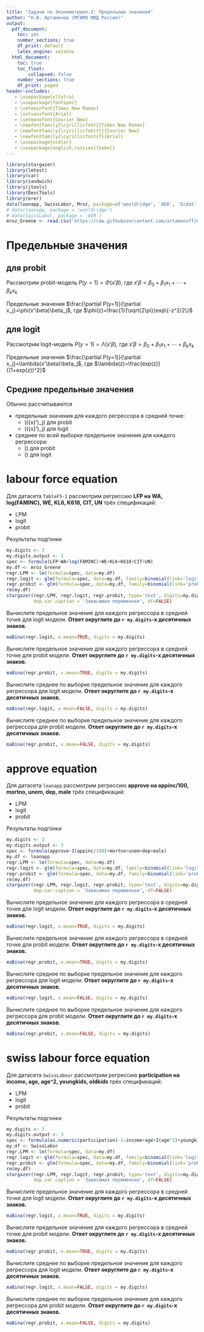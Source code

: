 ```yaml
---
title: "Задачи по Эконометрике-2: Предельные значения"
author: "Н.В. Артамонов (МГИМО МИД России)"
output:
  pdf_document:
    toc: yes
    number_sections: true
    df_print: default
    latex_engine: xelatex
  html_document:
    toc: true
    toc_float: 
        collapsed: false
    number_sections: true
    df_print: paged
header-includes:
   - \usepackage{xltxtra}
   - \usepackage{fontspec}
   - \setmainfont{Times New Roman}
   - \setsansfont{Arial}
   - \setmonofont{Courier New}
   - \newfontfamily{\cyrillicfont}{Times New Roman}
   - \newfontfamily{\cyrillicfonttt}{Courier New} 
   - \newfontfamily{\cyrillicfontsf}{Arial}
   - \usepackage{xcolor}
   - \usepackage[english,russian]{babel}
---
```


```r
library(stargazer)
library(lmtest)
library(car)
library(sandwich)
library(jtools)
library(DescTools)
library(erer)
data(loanapp, SwissLabor, Mroz, package=c('wooldridge', 'AER', 'Ecdat'))
# data(loanapp, package = 'wooldridge')
# data(SwissLabor, package = 'AER')
mroz_Greene <- read.csv('https://raw.githubusercontent.com/artamonoff/econometrica/refs/heads/main/econometrica-2/datasets/TableF5-1.csv')
```

# Предельные значения 

## для probit

Рассмотрим probit-модель $P(y=1)=\Phi(x'\beta)$, где
$x'\beta=\beta_0+\beta_1x_1+\cdots+\beta_kx_k$

Предельные значения $\frac{\partial P(y=1)}{\partial x_j}=\phi(x'\beta)\beta_j$,
где $\phi(z)=\frac{1}{\sqrt{2\pi}}exp\{-z^2/2\}$

## для logit

Рассмотрим logit-модель $P(y=1)=\Lambda(x'\beta)$, где
$x'\beta=\beta_0+\beta_1x_1+\cdots+\beta_kx_k$

Предельные значения $\frac{\partial P(y=1)}{\partial x_j}=\lambda(x'\beta)\beta_j$,
где $\lambda(z)=\frac{exp(z)}{(1+exp(z))^2}$

## Средние предельные значения

Обычно рассчитываются 

- предельные значения для каждого регрессора в средней точке: 
  * \(\phi(\bar{x}'\beta)\beta_j\) для probit 
  * \(\lambda(\bar{x}'\beta)\beta_j\) для logit
- среднее по всей выборке предельное значения для каждого регрессора: 
  * \(\overline{\phi(x'\beta)\beta_j}\)  для probit 
  * \(\overline{\lambda(x'\beta)\beta_j}\) для logit

# labour force equation

Для датасета `TableF5-1` рассмотрим регрессию **LFP на WA, log(FAMINC), WE, KL6, K618, CIT, UN**
трёх спецификаций:

- LPM
- logit
- probit

Результаты подгонки

```r
my.digits <- 3
my.digits.output <- 3
spec <- formula(LFP~WA+log(FAMINC)+WE+KL6+K618+CIT+UN)
my.df <- mroz_Greene
regr.LPM <- lm(formula=spec, data=my.df)
regr.logit <- glm(formula=spec, data=my.df, family=binomial(link='logit'), x=TRUE)
regr.probit <- glm(formula=spec, data=my.df, family=binomial(link='probit'), x=TRUE)
rm(my.df)
stargazer(regr.LPM, regr.logit, regr.probit, type='text', digits=my.digits.output, digit.separator = '', 
          dep.var.caption = 'Зависимая переменная', df=FALSE)
```

Вычислите предельное значение для каждого регрессора в средней точке для logit модели. 
**Ответ округлите до `r my.digits`-х десятичных знаков.**

```r
maBina(regr.logit, x.mean=TRUE, digits = my.digits)
```

Вычислите предельное значение для каждого регрессора в средней точке для probit модели. 
**Ответ округлите до `r my.digits`-х десятичных знаков.**

```r
maBina(regr.probit, x.mean=TRUE, digits = my.digits)
```

Вычислите среднее по выборке предельное значение для каждого регрессора для logit модели. 
**Ответ округлите до `r my.digits`-х десятичных знаков.**

```r
maBina(regr.logit, x.mean=FALSE, digits = my.digits)
```

Вычислите среднее по выборке предельное значение для каждого регрессора для probit модели. 
**Ответ округлите до `r my.digits`-х десятичных знаков.**

```r
maBina(regr.probit, x.mean=FALSE, digits = my.digits)
```
       
# approve equation

Для датасета `loanapp` рассмотрим регрессию **approve на appinc/100, mortno, unem, dep, male**
трёх спецификаций:

- LPM
- logit
- probit

Результаты подгонки

```r
my.digits <- 3
my.digits.output <- 3
spec <- formula(approve~I(appinc/100)+mortno+unem+dep+male)
my.df <- loanapp
regr.LPM <- lm(formula=spec, data=my.df)
regr.logit <- glm(formula=spec, data=my.df, family=binomial(link='logit'), x=TRUE)
regr.probit <- glm(formula=spec, data=my.df, family=binomial(link='probit'), x=TRUE)
rm(my.df)
stargazer(regr.LPM, regr.logit, regr.probit, type='text', digits=my.digits.output, digit.separator = '', 
          dep.var.caption = 'Зависимая переменная', df=FALSE)
```

Вычислите предельное значение для каждого регрессора в средней точке для logit модели. 
**Ответ округлите до `r my.digits`-х десятичных знаков.**

```r
maBina(regr.logit, x.mean=TRUE, digits = my.digits)
```

Вычислите предельное значение для каждого регрессора в средней точке для probit модели. 
**Ответ округлите до `r my.digits`-х десятичных знаков.**

```r
maBina(regr.probit, x.mean=TRUE, digits = my.digits)
```

Вычислите среднее по выборке предельное значение для каждого регрессора для logit модели. 
**Ответ округлите до `r my.digits`-х десятичных знаков.**

```r
maBina(regr.logit, x.mean=FALSE, digits = my.digits)
```

Вычислите среднее по выборке предельное значение для каждого регрессора для probit модели. 
**Ответ округлите до `r my.digits`-х десятичных знаков.**

```r
maBina(regr.probit, x.mean=FALSE, digits = my.digits)
```

# swiss labour force equation

Для датасета `SwissLabour` рассмотрим регрессию **participation на income, age, age^2, youngkids, oldkids**
трёх спецификаций:

- LPM
- logit
- probit

Результаты подгонки

```r
my.digits <- 3
my.digits.output <- 3
spec <- formula(as.numeric(participation)-1~income+age+I(age^2)+youngkids+oldkids)
my.df <- SwissLabor
regr.LPM <- lm(formula=spec, data=my.df)
regr.logit <- glm(formula=spec, data=my.df, family=binomial(link='logit'), x=TRUE)
regr.probit <- glm(formula=spec, data=my.df, family=binomial(link='probit'), x=TRUE)
rm(my.df)
stargazer(regr.LPM, regr.logit, regr.probit, type='text', digits=my.digits.output, digit.separator = '', 
          dep.var.caption = 'Зависимая переменная', df=FALSE)
```

Вычислите предельное значение для каждого регрессора в средней точке для logit модели. 
**Ответ округлите до `r my.digits`-х десятичных знаков.**

```r
maBina(regr.logit, x.mean=TRUE, digits = my.digits)
```

Вычислите предельное значение для каждого регрессора в средней точке для probit модели. 
**Ответ округлите до `r my.digits`-х десятичных знаков.**

```r
maBina(regr.probit, x.mean=TRUE, digits = my.digits)
```

Вычислите среднее по выборке предельное значение для каждого регрессора для logit модели. 
**Ответ округлите до `r my.digits`-х десятичных знаков.**

```r
maBina(regr.logit, x.mean=FALSE, digits = my.digits)
```

Вычислите среднее по выборке предельное значение для каждого регрессора для probit модели. 
**Ответ округлите до `r my.digits`-х десятичных знаков.**

```r
maBina(regr.probit, x.mean=FALSE, digits = my.digits)
```